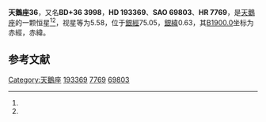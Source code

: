 {{Starbox begin
| name = 天鵝座36
}}
{{Starbox observe
| epoch = [[J2000.0|J2000.0]]
| constell = [[天鵝座|天鵝座]]<ref name=SIMBAD>{{cite web
 | url=http://simbad.u-strasbg.fr/simbad/sim-id?Ident=HR+7769
 | title=Pulsating variable Star
 | publisher=Centre de Données astronomiques de Strasbourg
 | work=SIMBAD
 | accessdate=2012-07-13
 | archive-date=2019-06-09
 | archive-url=https://web.archive.org/web/20190609054647/http://simbad.u-strasbg.fr/simbad/sim-id?Ident=HR+7769
 | dead-url=no
 }}</ref><ref name=DATA>{{cite web
 | url=http://vizier.u-strasbg.fr/viz-bin/VizieR-5?-out.add=.&-source=5050&-corr=PK=HR&-out.max=9999&HR=7769
 | title=VizieR Detailed Page
 | accessdate=2012-07-13
 | archive-date=2016-03-05
 | archive-url=https://web.archive.org/web/20160305044840/http://vizier.u-strasbg.fr/viz-bin/VizieR-5?-out.add=.&-source=5050&-corr=PK=HR&-out.max=9999&HR=7769
 | dead-url=no
 }}</ref>
| 星官 = 
| ra = {{RA|20|18|28.6}}<ref name=SIMBAD /><ref name=DATA />
| dec = {{DEC|+37|0|0}}<ref name=SIMBAD /><ref name=DATA />
| appmag_v = 5.58<ref name=SIMBAD /><ref name=DATA />
}}
{{Starbox character
| class = A2V<ref name=SIMBAD /><ref name=DATA />
| b-v = 0.06<ref name=SIMBAD /><ref name=DATA />
| u-b = 0<ref name=SIMBAD /><ref name=DATA />
| r-i = <ref name=SIMBAD /><ref name=DATA />
| variable = 
}}
{{Starbox astrometry
| radial_v = 0
| prop_mo_ra = -8
| parallax = 
| p_error = 
}}
{{Starbox catalog
| names =BD+36 3998，[[SAO星表|SAO]] 69803，[[HD星表|HD]] 193369，[[HR星表|HR]] 7769}}
{{Starbox reference |Simbad=HR+7769}}
{{Starbox end}}

'''天鵝座36'''，又名'''BD+36 3998'''，'''HD 193369'''、'''SAO 69803'''、'''HR 7769'''，是[[天鵝座|天鵝座]]的一颗恒星<ref name=SIMBAD /><ref name=DATA />，视星等为5.58，位于[[銀道座標系|銀經]]75.05，[[銀道座標系|銀緯]]0.63，其[[B1900.0|B1900.0]]坐标为赤經{{RA|20|14|43.8}}，赤緯{{DEC|+36|0.63|12}}。

== 参考文献 ==
{{reflist}}

{{star-stub}}

{{天鵝座恒星}}
{{星官|天津|9|40}}
[[Category:天鵝座|Category:天鵝座]]
[[Category:HD和HDE天體|193369]]
[[Category:HR天體|7769]]
[[Category:SAO天體|69803]]